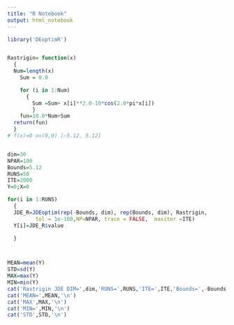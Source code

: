 ---
title: "R Notebook"
output: html_notebook
---
```{r}
library('DEoptimR')


Rastrigin= function(x)
  {
  Num=length(x)
	Sum = 0.0

	for (i in 1:Num)
	  {
		Sum =Sum+ x[i]**2.0-10*cos(2.0*pi*x[i])
		}
	fun=10.0*Num+Sum
  return(fun)
  }
# f(x)=0 x=(0,0) [−5.12, 5.12]


dim=30
NPAR=100
Bounds=5.12
RUNS=50
ITE=2000
Y=0;X=0

for(i in 1:RUNS)
  {
  JDE_R=JDEoptim(rep(-Bounds, dim), rep(Bounds, dim), Rastrigin,
         tol = 1e-100,NP=NPAR, trace = FALSE,  maxiter =ITE)
  Y[i]=JDE_R$value

  }



MEAN=mean(Y)
STD=sd(Y)
MAX=max(Y)
MIN=min(Y)
cat('Rastrigin JDE DIM=',dim,'RUNS=',RUNS,'ITE=',ITE,'Bounds=',-Bounds,Bounds,'\n')
cat('MEAN=',MEAN,'\n')
cat('MAX',MAX,'\n')
cat('MIN=',MIN,'\n')
cat('STD',STD,'\n')


```







